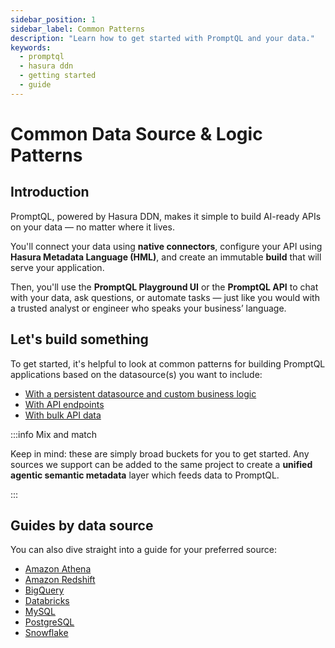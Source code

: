 ```yaml
---
sidebar_position: 1
sidebar_label: Common Patterns
description: "Learn how to get started with PromptQL and your data."
keywords:
  - promptql
  - hasura ddn
  - getting started
  - guide
---
```



# Common Data Source & Logic Patterns

## Introduction

PromptQL, powered by Hasura DDN, makes it simple to build AI-ready APIs on your data — no matter where it lives.

You'll connect your data using **native connectors**, configure your API using **Hasura Metadata Language (HML)**, and
create an immutable **build** that will serve your application.

Then, you'll use the **PromptQL Playground UI** or the **PromptQL API** to chat with your data, ask questions, or
automate tasks — just like you would with a trusted analyst or engineer who speaks your business’ language.

## Let's build something

To get started, it's helpful to look at common patterns for building PromptQL applications based on the datasource(s)
you want to include:

- [With a persistent datasource and custom business logic](with-a-datasource-and-custom-business-logic.mdx)
- [With API endpoints](with-api-endpoints.mdx)
- [With bulk API data](with-apis-with-bulk-data.mdx)

:::info Mix and match

Keep in mind: these are simply broad buckets for you to get started. Any sources we support can be added to the same
project to create a **unified agentic semantic metadata** layer which feeds data to PromptQL.

:::

## Guides by data source

You can also dive straight into a guide for your preferred source:

- [Amazon Athena](/how-to-build-with-promptql/with-amazon-athena.mdx)
- [Amazon Redshift](/how-to-build-with-promptql/with-amazon-redshift.mdx)
- [BigQuery](/how-to-build-with-promptql/with-bigquery.mdx)
- [Databricks](/how-to-build-with-promptql/with-databricks.mdx)
- [MySQL](/how-to-build-with-promptql/with-mysql.mdx)
- [PostgreSQL](/how-to-build-with-promptql/with-postgresql.mdx)
- [Snowflake](/how-to-build-with-promptql/with-snowflake.mdx)

